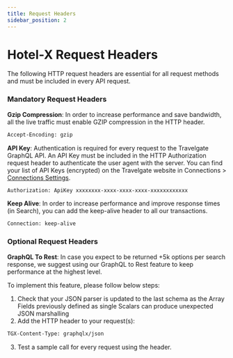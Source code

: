 ```yaml
---
title: Request Headers
sidebar_position: 2
---
```


# Hotel-X Request Headers

The following HTTP request headers are essential for all request methods and must be included in every API request.

### Mandatory Request Headers

**Gzip Compression**: In order to increase performance and save bandwidth, all the live traffic must enable GZIP compression in the HTTP header. 

```html
Accept-Encoding: gzip
```                           

**API Key**: Authentication is required for every request to the Travelgate GraphQL API. An API Key must be included in the HTTP Authorization request header to authenticate the user agent with the server. You can find your list of API Keys (encrypted) on the Travelgate website in Connections > [Connections Settings](https://app.travelgatex.com/connections/settings).

```html
Authorization: ApiKey xxxxxxxx-xxxx-xxxx-xxxx-xxxxxxxxxxxx
```              

**Keep Alive**: In order to increase performance and improve response times (in Search), you can add the keep-alive header to all our transactions. 

```html
Connection: keep-alive 
``` 

### Optional Request Headers

                                                       
**GraphQL To Rest**: In case you expect to be returned +5k options per search response, we suggest using our GraphQL to Rest feature to keep performance at the highest level.

To implement this feature, please follow below steps:
1. Check that your JSON parser is updated to the last schema as the Array Fields previously defined as single Scalars can produce unexpected JSON marshalling
2. Add the HTTP header to your request(s): 
```html
TGX-Content-Type: graphqlx/json
```  
3. Test a sample call for every request using the header.
